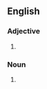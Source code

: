 ==English==

===Adjective===
{{en-adj|-}}
#{{alternative spelling of|downstyle}}

===Noun===
{{en-noun|-}}
#{{alternative spelling of|downstyle}}